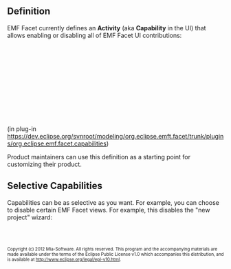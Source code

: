 == Definition ==
EMF Facet currently defines an '''Activity''' (aka '''Capability''' in the UI) that allows enabling or disabling all of EMF Facet UI contributions:
   <extension point="org.eclipse.ui.activities">
      <activity
            description="%activity.description"
            id="org.eclipse.emf.facet.capabilities.activity"
            name="%activity.name">
      </activity>
      <category
            description="%category.description"
            id="org.eclipse.emf.facet.capabilities.category"
            name="%category.name">
      </category>
      <categoryActivityBinding
            activityId="org.eclipse.emf.facet.capabilities.activity"
            categoryId="org.eclipse.emf.facet.capabilities.category">
      </categoryActivityBinding>
      <activityPatternBinding
            activityId="org.eclipse.emf.facet.capabilities.activity"
            isEqualityPattern="false"
            pattern="org\.eclipse\.emf\.facet\..*/.*">
      </activityPatternBinding>
      <defaultEnablement id="org.eclipse.emf.facet.capabilities.activity"/>
   </extension>

(in plug-in https://dev.eclipse.org/svnroot/modeling/org.eclipse.emft.facet/trunk/plugins/org.eclipse.emf.facet.capabilities)

Product maintainers can use this definition as a starting point for customizing their product.

== Selective Capabilities ==
Capabilities can be as selective as you want. For example, you can choose to disable certain EMF Facet views. For example, this disables the "new project" wizard:
   <activityPatternBinding
         activityId="com.example.myActivity"
         isEqualityPattern="true"
         pattern="org.eclipse.emf.facet.infra.common.ui/org.eclipse.emf.facet.NewProjectWizard">
   </activityPatternBinding>

<font size="-2">
Copyright (c) 2012 Mia-Software.
All rights reserved. This program and the accompanying materials
are made available under the terms of the Eclipse Public License v1.0
which accompanies this distribution, and is available at
http://www.eclipse.org/legal/epl-v10.html.
</font>
